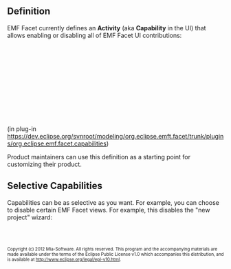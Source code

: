 == Definition ==
EMF Facet currently defines an '''Activity''' (aka '''Capability''' in the UI) that allows enabling or disabling all of EMF Facet UI contributions:
   <extension point="org.eclipse.ui.activities">
      <activity
            description="%activity.description"
            id="org.eclipse.emf.facet.capabilities.activity"
            name="%activity.name">
      </activity>
      <category
            description="%category.description"
            id="org.eclipse.emf.facet.capabilities.category"
            name="%category.name">
      </category>
      <categoryActivityBinding
            activityId="org.eclipse.emf.facet.capabilities.activity"
            categoryId="org.eclipse.emf.facet.capabilities.category">
      </categoryActivityBinding>
      <activityPatternBinding
            activityId="org.eclipse.emf.facet.capabilities.activity"
            isEqualityPattern="false"
            pattern="org\.eclipse\.emf\.facet\..*/.*">
      </activityPatternBinding>
      <defaultEnablement id="org.eclipse.emf.facet.capabilities.activity"/>
   </extension>

(in plug-in https://dev.eclipse.org/svnroot/modeling/org.eclipse.emft.facet/trunk/plugins/org.eclipse.emf.facet.capabilities)

Product maintainers can use this definition as a starting point for customizing their product.

== Selective Capabilities ==
Capabilities can be as selective as you want. For example, you can choose to disable certain EMF Facet views. For example, this disables the "new project" wizard:
   <activityPatternBinding
         activityId="com.example.myActivity"
         isEqualityPattern="true"
         pattern="org.eclipse.emf.facet.infra.common.ui/org.eclipse.emf.facet.NewProjectWizard">
   </activityPatternBinding>

<font size="-2">
Copyright (c) 2012 Mia-Software.
All rights reserved. This program and the accompanying materials
are made available under the terms of the Eclipse Public License v1.0
which accompanies this distribution, and is available at
http://www.eclipse.org/legal/epl-v10.html.
</font>
